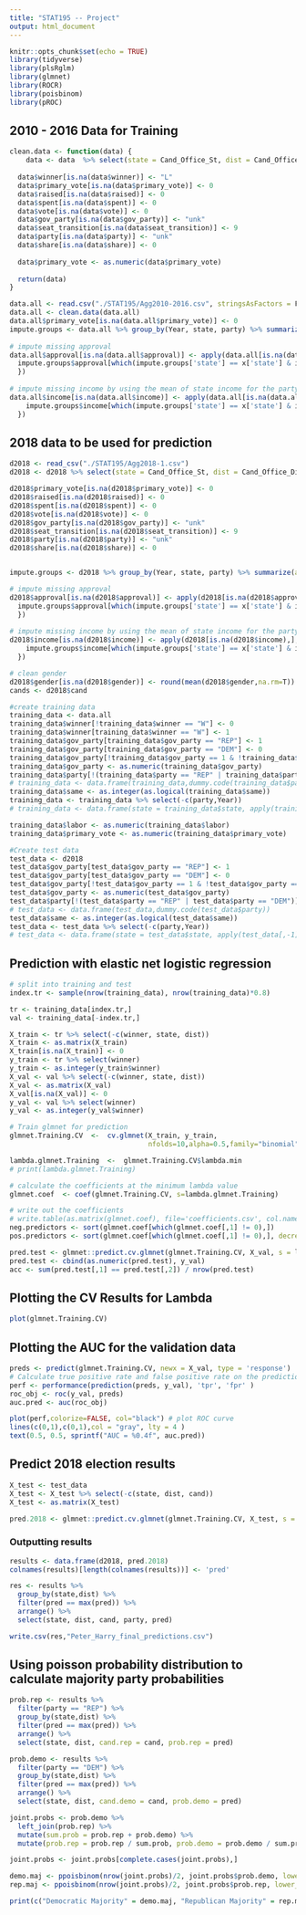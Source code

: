 ```yaml
---
title: "STAT195 -- Project"
output: html_document
---
```


```r
knitr::opts_chunk$set(echo = TRUE)
library(tidyverse)
library(plsRglm)
library(glmnet)
library(ROCR)
library(poisbinom)
library(pROC)
```

## 2010 - 2016 Data for Training
```r
clean.data <- function(data) {
    data <- data  %>% select(state = Cand_Office_St, dist = Cand_Office_Dist_x, party = Cand_Party_Affiliation,Year,vote = recent_presidential_vote, bachelor = percent_bachelor_or_above, gov_party, share = Party_Previous_Vote_Share, Incumbent, minority = minority_percentage, gender = Gender, approval = Presidential_Approval_Rating, same = Same_Party_As_President, seat_transition, income = Median_Income, name = name_commonness, primary_vote = Primary.Vote.Percent, labor = labor_force, raised = Raised, spent = Spent, winner = `GE.WINNER.INDICATOR`) %>% filter(!is.na(dist) & !is.na(minority))
  
  data$winner[is.na(data$winner)] <- "L"
  data$primary_vote[is.na(data$primary_vote)] <- 0
  data$raised[is.na(data$raised)] <- 0
  data$spent[is.na(data$spent)] <- 0
  data$vote[is.na(data$vote)] <- 0
  data$gov_party[is.na(data$gov_party)] <- "unk"
  data$seat_transition[is.na(data$seat_transition)] <- 9
  data$party[is.na(data$party)] <- "unk"
  data$share[is.na(data$share)] <- 0
  
  data$primary_vote <- as.numeric(data$primary_vote)
  
  return(data)
}

data.all <- read.csv("./STAT195/Agg2010-2016.csv", stringsAsFactors = F)
data.all <- clean.data(data.all)
data.all$primary_vote[is.na(data.all$primary_vote)] <- 0
impute.groups <- data.all %>% group_by(Year, state, party) %>% summarize(approval = mean(approval, na.rm=T), income=mean(income, na.rm=T))
    
# impute missing approval
data.all$approval[is.na(data.all$approval)] <- apply(data.all[is.na(data.all$approval),], 1, function(x){
  impute.groups$approval[which(impute.groups['state'] == x['state'] & impute.groups['party'] == x['party'] & impute.groups['Year'] == x['Year'])]
  })
  
# impute missing income by using the mean of state income for the party
data.all$income[is.na(data.all$income)] <- apply(data.all[is.na(data.all$income),], 1, function(x){
    impute.groups$income[which(impute.groups['state'] == x['state'] & impute.groups['party'] == x['party'] & impute.groups['Year'] == x['Year'])]
  })

```

## 2018 data to be used for prediction
```r
d2018 <- read_csv("./STAT195/Agg2018-1.csv")
d2018 <- d2018 %>% select(state = Cand_Office_St, dist = Cand_Office_Dist_x, party = Cand_Party_Affiliation,Year,vote = recent_presidential_vote, bachelor = percent_bachelor_or_above, gov_party, share = Party_Previous_Vote_Share, Incumbent, minority = minority_percentage, gender = Gender, approval = Presidential_Approval_Rating, same = Same_Party_As_President, seat_transition, income = Median_Income, name = name_commonness, primary_vote = Primary.Vote.Percent, labor = labor_force, raised = Raised, spent = Spent,cand = Cand_Name) %>% filter(!is.na(dist) & !is.na(minority))

d2018$primary_vote[is.na(d2018$primary_vote)] <- 0
d2018$raised[is.na(d2018$raised)] <- 0
d2018$spent[is.na(d2018$spent)] <- 0
d2018$vote[is.na(d2018$vote)] <- 0
d2018$gov_party[is.na(d2018$gov_party)] <- "unk"
d2018$seat_transition[is.na(d2018$seat_transition)] <- 9
d2018$party[is.na(d2018$party)] <- "unk"
d2018$share[is.na(d2018$share)] <- 0


impute.groups <- d2018 %>% group_by(Year, state, party) %>% summarize(approval = mean(approval), income=mean(income))

# impute missing approval
d2018$approval[is.na(d2018$approval)] <- apply(d2018[is.na(d2018$approval),], 1, function(x){
  impute.groups$approval[which(impute.groups['state'] == x['state'] & impute.groups['party'] == x['party'] & impute.groups['Year'] == x['Year'])[1]]
  })
  
# impute missing income by using the mean of state income for the party
d2018$income[is.na(d2018$income)] <- apply(d2018[is.na(d2018$income),], 1, function(x){
    impute.groups$income[which(impute.groups['state'] == x['state'] & impute.groups['party'] == x['party'] & impute.groups['Year'] == x['Year'])]
  })

# clean gender
d2018$gender[is.na(d2018$gender)] <- round(mean(d2018$gender,na.rm=T))
cands <- d2018$cand

#create training data
training_data <- data.all
training_data$winner[!training_data$winner == "W"] <- 0
training_data$winner[training_data$winner == "W"] <- 1
training_data$gov_party[training_data$gov_party == "REP"] <- 1
training_data$gov_party[training_data$gov_party == "DEM"] <- 0
training_data$gov_party[!training_data$gov_party == 1 & !training_data$gov_party == 0] <- round(mean(as.numeric(training_data$gov_party[training_data$gov_party == 1 | training_data$gov_party == 0])))
training_data$gov_party <- as.numeric(training_data$gov_party)
training_data$party[!(training_data$party == "REP" | training_data$party == "DEM")] <- "OTH" 
# training_data <- data.frame(training_data,dummy.code(training_data$party)) ??
training_data$same <- as.integer(as.logical(training_data$same)) 
training_data <- training_data %>% select(-c(party,Year))
# training_data <- data.frame(state = training_data$state, apply(training_data[,-1],2, as.numeric))

training_data$labor <- as.numeric(training_data$labor)
training_data$primary_vote <- as.numeric(training_data$primary_vote)

#Create test data
test_data <- d2018
test_data$gov_party[test_data$gov_party == "REP"] <- 1
test_data$gov_party[test_data$gov_party == "DEM"] <- 0
test_data$gov_party[!test_data$gov_party == 1 & !test_data$gov_party == 0] <- round(mean(as.numeric(test_data$gov_party[test_data$gov_party == 1 | test_data$gov_party == 0])))
test_data$gov_party <- as.numeric(test_data$gov_party)
test_data$party[!(test_data$party == "REP" | test_data$party == "DEM")] <- "OTH" 
# test_data <- data.frame(test_data,dummy.code(test_data$party))
test_data$same <- as.integer(as.logical(test_data$same)) 
test_data <- test_data %>% select(-c(party,Year))
# test_data <- data.frame(state = test_data$state, apply(test_data[,-1],2, as.numeric))


```

## Prediction with elastic net logistic regression
```r
# split into training and test
index.tr <- sample(nrow(training_data), nrow(training_data)*0.8)

tr <- training_data[index.tr,]
val <- training_data[-index.tr,]

X_train <- tr %>% select(-c(winner, state, dist))
X_train <- as.matrix(X_train)
X_train[is.na(X_train)] <- 0
y_train <- tr %>% select(winner)
y_train <- as.integer(y_train$winner)
X_val <- val %>% select(-c(winner, state, dist))
X_val <- as.matrix(X_val)
X_val[is.na(X_val)] <- 0
y_val <- val %>% select(winner)
y_val <- as.integer(y_val$winner)

# Train glmnet for prediction
glmnet.Training.CV  <-  cv.glmnet(X_train, y_train,
                                  nfolds=10,alpha=0.5,family="binomial")

lambda.glmnet.Training  <-  glmnet.Training.CV$lambda.min 
# print(lambda.glmnet.Training)

# calculate the coefficients at the minimum lambda value
glmnet.coef  <- coef(glmnet.Training.CV, s=lambda.glmnet.Training)

# write out the coefficients
# write.table(as.matrix(glmnet.coef), file='coefficients.csv', col.names = F, sep="\t")
neg.predictors <- sort(glmnet.coef[which(glmnet.coef[,1] != 0),])
pos.predictors <- sort(glmnet.coef[which(glmnet.coef[,1] != 0),], decreasing = T)

pred.test <- glmnet::predict.cv.glmnet(glmnet.Training.CV, X_val, s = lambda.glmnet.Training, type = "class")
pred.test <- cbind(as.numeric(pred.test), y_val)
acc <- sum(pred.test[,1] == pred.test[,2]) / nrow(pred.test)
```

## Plotting the CV Results for Lambda
```r
plot(glmnet.Training.CV)
```

## Plotting the AUC for the validation data
```r
preds <- predict(glmnet.Training.CV, newx = X_val, type = 'response')
# Calculate true positive rate and false positive rate on the prediction object
perf <- performance(prediction(preds, y_val), 'tpr', 'fpr' )
roc_obj <- roc(y_val, preds)
auc.pred <- auc(roc_obj)

plot(perf,colorize=FALSE, col="black") # plot ROC curve
lines(c(0,1),c(0,1),col = "gray", lty = 4 )
text(0.5, 0.5, sprintf("AUC = %0.4f", auc.pred))
```


## Predict 2018 election results
```r
X_test <- test_data
X_test <- X_test %>% select(-c(state, dist, cand))
X_test <- as.matrix(X_test)

pred.2018 <- glmnet::predict.cv.glmnet(glmnet.Training.CV, X_test, s = lambda.glmnet.Training, type = 'response')
```

### Outputting results
```r
results <- data.frame(d2018, pred.2018)
colnames(results)[length(colnames(results))] <- 'pred'

res <- results %>% 
  group_by(state,dist) %>% 
  filter(pred == max(pred)) %>% 
  arrange() %>%
  select(state, dist, cand, party, pred)

write.csv(res,"Peter_Harry_final_predictions.csv")
```

## Using poisson probability distribution to calculate majority party probabilities
```r
prob.rep <- results %>% 
  filter(party == "REP") %>%
  group_by(state,dist) %>% 
  filter(pred == max(pred)) %>% 
  arrange() %>%
  select(state, dist, cand.rep = cand, prob.rep = pred)

prob.demo <- results %>% 
  filter(party == "DEM") %>%
  group_by(state,dist) %>% 
  filter(pred == max(pred)) %>% 
  arrange() %>%
  select(state, dist, cand.demo = cand, prob.demo = pred)

joint.probs <- prob.demo %>% 
  left_join(prob.rep) %>% 
  mutate(sum.prob = prob.rep + prob.demo) %>%
  mutate(prob.rep = prob.rep / sum.prob, prob.demo = prob.demo / sum.prob)

joint.probs <- joint.probs[complete.cases(joint.probs),]

demo.maj <- ppoisbinom(nrow(joint.probs)/2, joint.probs$prob.demo, lower_tail = F)
rep.maj <- ppoisbinom(nrow(joint.probs)/2, joint.probs$prob.rep, lower_tail = F)

print(c("Democratic Majority" = demo.maj, "Republican Majority" = rep.maj))
```

